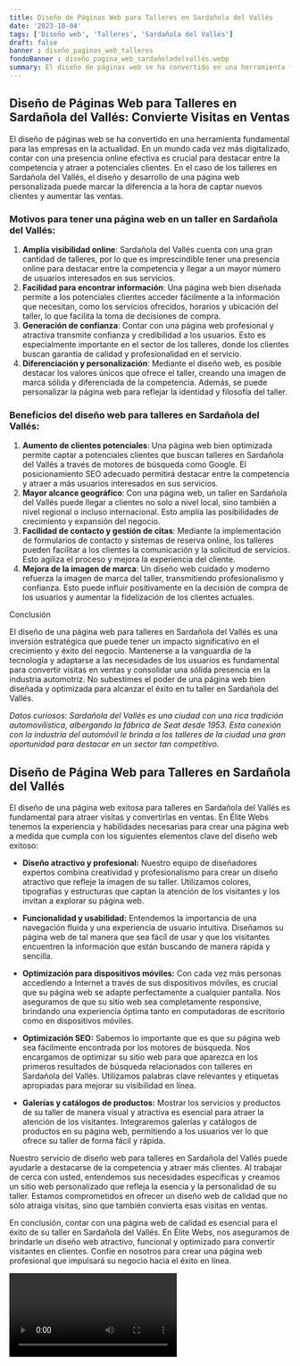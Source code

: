 ```yaml
---
title: Diseño de Páginas Web para Talleres en Sardañola del Vallés
date: '2023-10-04'
tags: ['Diseño web', 'Talleres', 'Sardañola del Vallés']
draft: false
banner : diseño_paginas_web_talleres
fondoBanner : diseño_pagina_web_sardañoladelvallés.webp
summary: El diseño de páginas web se ha convertido en una herramienta fundamental para las empresas en la actualidad. En un mundo cada vez más digitalizado, contar con una presencia online efectiva es crucial para destacar entre la competencia y atraer a potenciales clientes. En el caso de los talleres en Sardañola del Vallés, el diseño y desarrollo de una página web personalizada puede marcar la diferencia a la hora de captar nuevos clientes y aumentar las ventas.
---
```


## Diseño de Páginas Web para Talleres en Sardañola del Vallés: Convierte Visitas en Ventas

El diseño de páginas web se ha convertido en una herramienta fundamental para las empresas en la actualidad. En un mundo cada vez más digitalizado, contar con una presencia online efectiva es crucial para destacar entre la competencia y atraer a potenciales clientes. En el caso de los talleres en Sardañola del Vallés, el diseño y desarrollo de una página web personalizada puede marcar la diferencia a la hora de captar nuevos clientes y aumentar las ventas.

### Motivos para tener una página web en un taller en Sardañola del Vallés:

1. **Amplia visibilidad online**: Sardañola del Vallés cuenta con una gran cantidad de talleres, por lo que es imprescindible tener una presencia online para destacar entre la competencia y llegar a un mayor número de usuarios interesados en sus servicios.
2. **Facilidad para encontrar información**: Una página web bien diseñada permite a los potenciales clientes acceder fácilmente a la información que necesitan, como los servicios ofrecidos, horarios y ubicación del taller, lo que facilita la toma de decisiones de compra.
3. **Generación de confianza**: Contar con una página web profesional y atractiva transmite confianza y credibilidad a los usuarios. Esto es especialmente importante en el sector de los talleres, donde los clientes buscan garantía de calidad y profesionalidad en el servicio.
4. **Diferenciación y personalización**: Mediante el diseño web, es posible destacar los valores únicos que ofrece el taller, creando una imagen de marca sólida y diferenciada de la competencia. Además, se puede personalizar la página web para reflejar la identidad y filosofía del taller.

### Beneficios del diseño web para talleres en Sardañola del Vallés:

1. **Aumento de clientes potenciales**: Una página web bien optimizada permite captar a potenciales clientes que buscan talleres en Sardañola del Vallés a través de motores de búsqueda como Google. El posicionamiento SEO adecuado permitirá destacar entre la competencia y atraer a más usuarios interesados en sus servicios.
2. **Mayor alcance geográfico**: Con una página web, un taller en Sardañola del Vallés puede llegar a clientes no solo a nivel local, sino también a nivel regional o incluso internacional. Esto amplía las posibilidades de crecimiento y expansión del negocio.
3. **Facilidad de contacto y gestión de citas**: Mediante la implementación de formularios de contacto y sistemas de reserva online, los talleres pueden facilitar a los clientes la comunicación y la solicitud de servicios. Esto agiliza el proceso y mejora la experiencia del cliente.
4. **Mejora de la imagen de marca**: Un diseño web cuidado y moderno refuerza la imagen de marca del taller, transmitiendo profesionalismo y confianza. Esto puede influir positivamente en la decisión de compra de los usuarios y aumentar la fidelización de los clientes actuales.

Conclusión

El diseño de una página web para talleres en Sardañola del Vallés es una inversión estratégica que puede tener un impacto significativo en el crecimiento y éxito del negocio. Mantenerse a la vanguardia de la tecnología y adaptarse a las necesidades de los usuarios es fundamental para convertir visitas en ventas y consolidar una sólida presencia en la industria automotriz. No subestimes el poder de una página web bien diseñada y optimizada para alcanzar el éxito en tu taller en Sardañola del Vallés.

*Datos curiosos: Sardañola del Vallés es una ciudad con una rica tradición automovilística, albergando la fábrica de Seat desde 1953. Esta conexión con la industria del automóvil le brinda a los talleres de la ciudad una gran oportunidad para destacar en un sector tan competitivo.*

<GifSeo />

<Cta />

## Diseño de Página Web para Talleres en Sardañola del Vallés

El diseño de una página web exitosa para talleres en Sardañola del Vallés es fundamental para atraer visitas y convertirlas en ventas. En Élite Webs tenemos la experiencia y habilidades necesarias para crear una página web a medida que cumpla con los siguientes elementos clave del diseño web exitoso:

- **Diseño atractivo y profesional:** Nuestro equipo de diseñadores expertos combina creatividad y profesionalismo para crear un diseño atractivo que refleje la imagen de su taller. Utilizamos colores, tipografías y estructuras que captan la atención de los visitantes y los invitan a explorar su página web.

- **Funcionalidad y usabilidad:** Entendemos la importancia de una navegación fluida y una experiencia de usuario intuitiva. Diseñamos su página web de tal manera que sea fácil de usar y que los visitantes encuentren la información que están buscando de manera rápida y sencilla.

- **Optimización para dispositivos móviles:** Con cada vez más personas accediendo a Internet a través de sus dispositivos móviles, es crucial que su página web se adapte perfectamente a cualquier pantalla. Nos aseguramos de que su sitio web sea completamente responsive, brindando una experiencia óptima tanto en computadoras de escritorio como en dispositivos móviles.

- **Optimización SEO:** Sabemos lo importante que es que su página web sea fácilmente encontrada por los motores de búsqueda. Nos encargamos de optimizar su sitio web para que aparezca en los primeros resultados de búsqueda relacionados con talleres en Sardañola del Vallés. Utilizamos palabras clave relevantes y etiquetas apropiadas para mejorar su visibilidad en línea.

- **Galerías y catálogos de productos:** Mostrar los servicios y productos de su taller de manera visual y atractiva es esencial para atraer la atención de los visitantes. Integraremos galerías y catálogos de productos en su página web, permitiendo a los usuarios ver lo que ofrece su taller de forma fácil y rápida.

Nuestro servicio de diseño web para talleres en Sardañola del Vallés puede ayudarle a destacarse de la competencia y atraer más clientes. Al trabajar de cerca con usted, entendemos sus necesidades específicas y creamos un sitio web personalizado que refleja la esencia y la personalidad de su taller. Estamos comprometidos en ofrecer un diseño web de calidad que no sólo atraiga visitas, sino que también convierta esas visitas en ventas.

En conclusión, contar con una página web de calidad es esencial para el éxito de su taller en Sardañola del Vallés. En Élite Webs, nos aseguramos de brindarle un diseño web atractivo, funcional y optimizado para convertir visitantes en clientes. Confíe en nosotros para crear una página web profesional que impulsará su negocio hacia el éxito en línea.

<Video />

<CtaBot job='Talleres' city='Sardañola del Vallés'/>

<Gmaps query='Sardañola del Vallés+españa+maps' />